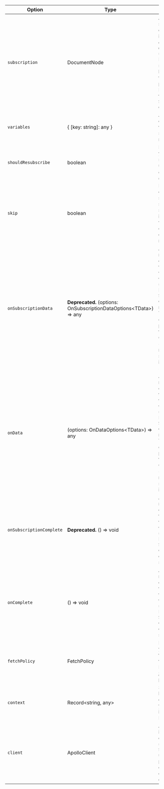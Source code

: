 | Option | Type | Description |
| - | - | - |
| `subscription` | DocumentNode | A GraphQL subscription document parsed into an AST by `graphql-tag`. **Optional** for the `useSubscription` Hook since the subscription can be passed in as the first parameter to the Hook. **Required** for the `Subscription` component. |
| `variables` | { [key: string]: any } | An object containing all of the variables your subscription needs to execute |
| `shouldResubscribe` | boolean | Determines if your subscription should be unsubscribed and subscribed again |
| `skip` | boolean | Determines if the current subscription should be skipped. Useful if, for example, variables depend on previous queries and are not ready yet |
| `onSubscriptionData` | **Deprecated.** (options: OnSubscriptionDataOptions&lt;TData&gt;) => any | Allows the registration of a callback function, that will be triggered each time the `useSubscription` Hook / `Subscription` component receives data. The callback `options` object param consists of the current Apollo Client instance in `client`, and the received subscription data in `subscriptionData`. |
| `onData` | (options: OnDataOptions&lt;TData&gt;) => any | Allows the registration of a callback function, that will be triggered each time the `useSubscription` Hook / `Subscription` component receives data. The callback `options` object param consists of the current Apollo Client instance in `client`, and the received subscription data in `data`. |
| `onSubscriptionComplete` | **Deprecated.** () => void | Allows the registration of a callback function, that will be triggered when the `useSubscription` Hook / `Subscription` component completes the subscription. |
| `onComplete` | () => void | Allows the registration of a callback function, that will be triggered each time the `useSubscription` Hook / `Subscription` component completes the subscription. |
| `fetchPolicy` | FetchPolicy | How you want your component to interact with the Apollo cache. For details, see [Setting a fetch policy](/react/data/queries/#setting-a-fetch-policy). |
| `context` | Record&lt;string, any&gt; | Shared context between your component and your network interface (Apollo Link). |
| `client` | ApolloClient | An `ApolloClient` instance. By default `useSubscription` / `Subscription` uses the client passed down via context, but a different client can be passed in. |
